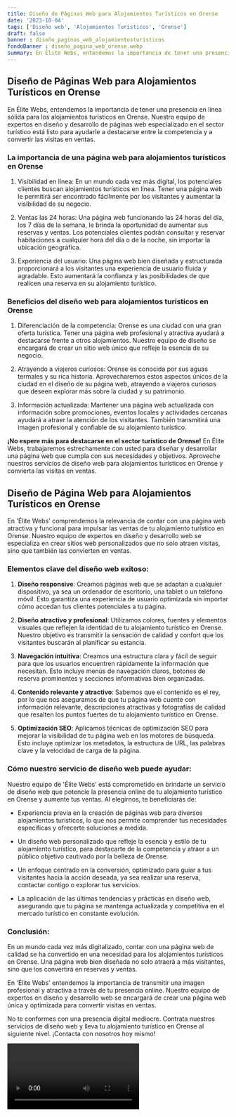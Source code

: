 ```yaml
---
title: Diseño de Páginas Web para Alojamientos Turísticos en Orense
date: '2023-10-04'
tags: ['Diseño web', 'Alojamientos Turísticos', 'Orense']
draft: false
banner : diseño_paginas_web_alojamientosturísticos
fondoBanner : diseño_pagina_web_orense.webp
summary: En Élite Webs, entendemos la importancia de tener una presencia en línea sólida para los alojamientos turísticos en Orense. Nuestro equipo de expertos en diseño y desarrollo de páginas web especializado en el sector turístico está listo para ayudarle a destacarse entre la competencia y a convertir las visitas en ventas.
---
```


## Diseño de Páginas Web para Alojamientos Turísticos en Orense

En Élite Webs, entendemos la importancia de tener una presencia en línea sólida para los alojamientos turísticos en Orense. Nuestro equipo de expertos en diseño y desarrollo de páginas web especializado en el sector turístico está listo para ayudarle a destacarse entre la competencia y a convertir las visitas en ventas.

### La importancia de una página web para alojamientos turísticos en Orense

1. Visibilidad en línea: En un mundo cada vez más digital, los potenciales clientes buscan alojamientos turísticos en línea. Tener una página web le permitirá ser encontrado fácilmente por los visitantes y aumentar la visibilidad de su negocio.

2. Ventas las 24 horas: Una página web funcionando las 24 horas del día, los 7 días de la semana, le brinda la oportunidad de aumentar sus reservas y ventas. Los potenciales clientes podrán consultar y reservar habitaciones a cualquier hora del día o de la noche, sin importar la ubicación geográfica.

3. Experiencia del usuario: Una página web bien diseñada y estructurada proporcionará a los visitantes una experiencia de usuario fluida y agradable. Esto aumentará la confianza y las posibilidades de que realicen una reserva en su alojamiento turístico.

### Beneficios del diseño web para alojamientos turísticos en Orense

1. Diferenciación de la competencia: Orense es una ciudad con una gran oferta turística. Tener una página web profesional y atractiva ayudará a destacarse frente a otros alojamientos. Nuestro equipo de diseño se encargará de crear un sitio web único que refleje la esencia de su negocio.

2. Atrayendo a viajeros curiosos: Orense es conocida por sus aguas termales y su rica historia. Aprovecharemos estos aspectos únicos de la ciudad en el diseño de su página web, atrayendo a viajeros curiosos que deseen explorar más sobre la ciudad y su patrimonio.

3. Información actualizada: Mantener una página web actualizada con información sobre promociones, eventos locales y actividades cercanas ayudará a atraer la atención de los visitantes. También transmitirá una imagen profesional y confiable de su alojamiento turístico.

**¡No espere más para destacarse en el sector turístico de Orense!** En Élite Webs, trabajaremos estrechamente con usted para diseñar y desarrollar una página web que cumpla con sus necesidades y objetivos. Aproveche nuestros servicios de diseño web para alojamientos turísticos en Orense y convierta las visitas en ventas.

<GifSeo />

<Cta />

## Diseño de Página Web para Alojamientos Turísticos en Orense

En 'Élite Webs' comprendemos la relevancia de contar con una página web atractiva y funcional para impulsar las ventas de tu alojamiento turístico en Orense. Nuestro equipo de expertos en diseño y desarrollo web se especializa en crear sitios web personalizados que no solo atraen visitas, sino que también las convierten en ventas.

### Elementos clave del diseño web exitoso:

1. **Diseño responsive**: Creamos páginas web que se adaptan a cualquier dispositivo, ya sea un ordenador de escritorio, una tablet o un teléfono móvil. Esto garantiza una experiencia de usuario optimizada sin importar cómo accedan tus clientes potenciales a tu página.

2. **Diseño atractivo y profesional**: Utilizamos colores, fuentes y elementos visuales que reflejen la identidad de tu alojamiento turístico en Orense. Nuestro objetivo es transmitir la sensación de calidad y confort que los visitantes buscarán al planificar su estancia.

3. **Navegación intuitiva**: Creamos una estructura clara y fácil de seguir para que los usuarios encuentren rápidamente la información que necesitan. Esto incluye menús de navegación claros, botones de reserva prominentes y secciones informativas bien organizadas.

4. **Contenido relevante y atractivo**: Sabemos que el contenido es el rey, por lo que nos aseguramos de que tu página web cuente con información relevante, descripciones atractivas y fotografías de calidad que resalten los puntos fuertes de tu alojamiento turístico en Orense.

5. **Optimización SEO**: Aplicamos técnicas de optimización SEO para mejorar la visibilidad de tu página web en los motores de búsqueda. Esto incluye optimizar los metadatos, la estructura de URL, las palabras clave y la velocidad de carga de la página.

### Cómo nuestro servicio de diseño web puede ayudar:

Nuestro equipo de 'Élite Webs' está comprometido en brindarte un servicio de diseño web que potencie la presencia online de tu alojamiento turístico en Orense y aumente tus ventas. Al elegirnos, te beneficiarás de:

- Experiencia previa en la creación de páginas web para diversos alojamientos turísticos, lo que nos permite comprender tus necesidades específicas y ofrecerte soluciones a medida.

- Un diseño web personalizado que refleje la esencia y estilo de tu alojamiento turístico, para destacarte de la competencia y atraer a un público objetivo cautivado por la belleza de Orense.

- Un enfoque centrado en la conversión, optimizado para guiar a tus visitantes hacia la acción deseada, ya sea realizar una reserva, contactar contigo o explorar tus servicios.

- La aplicación de las últimas tendencias y prácticas en diseño web, asegurando que tu página se mantenga actualizada y competitiva en el mercado turístico en constante evolución.

### Conclusión:

En un mundo cada vez más digitalizado, contar con una página web de calidad se ha convertido en una necesidad para los alojamientos turísticos en Orense. Una página web bien diseñada no solo atraerá a más visitantes, sino que los convertirá en reservas y ventas.

En 'Élite Webs' entendemos la importancia de transmitir una imagen profesional y atractiva a través de tu presencia online. Nuestro equipo de expertos en diseño y desarrollo web se encargará de crear una página web única y optimizada para convertir visitas en ventas.

No te conformes con una presencia digital mediocre. Contrata nuestros servicios de diseño web y lleva tu alojamiento turístico en Orense al siguiente nivel. ¡Contacta con nosotros hoy mismo!

<Video />

<CtaBot job='Alojamientos Turísticos' city='Orense'/>

<Gmaps query='Orense+españa+maps' />